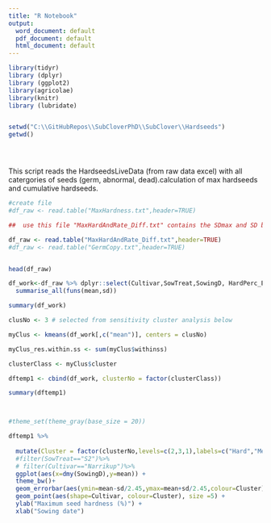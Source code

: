 ```yaml
---
title: "R Notebook"
output: 
  word_document: default
  pdf_document: default
  html_document: default
---
```



```r
library(tidyr)
library (dplyr)
library (ggplot2)
library(agricolae)
library(knitr)
library (lubridate)

```


```r

```

```r

setwd("C:\\GitHubRepos\\SubCloverPhD\\SubClover\\Hardseeds")
getwd()





```





This script reads the HardseedsLiveData (from raw data excel) with all catergories of seeds (germ, abnormal, dead).calculation of max hardseeds and cumulative hardseeds.

```r
#create file
#df_raw <- read.table("MaxHardness.txt",header=TRUE)

##  use this file "MaxHardAndRate_Diff.txt" contains the SDmax and SD break!!

df_raw <- read.table("MaxHardAndRate_Diff.txt",header=TRUE)
#df_raw <- read.table("GermCopy.txt",header=TRUE)


head(df_raw)
```
```r

df_work<-df_raw %>% dplyr::select(Cultivar,SowTreat,SowingD, HardPerc_End98) %>% group_by(Cultivar,SowTreat,SowingD) %>%
  summarise_all(funs(mean,sd))

summary(df_work)
```

```r
clusNo <- 3 # selected from sensitivity cluster analysis below

myClus <- kmeans(df_work[,c("mean")], centers = clusNo)

myClus_res.within.ss <- sum(myClus$withinss)

clusterClass <- myClus$cluster

dftemp1 <- cbind(df_work, clusterNo = factor(clusterClass))

summary(dftemp1)




```

```r


#theme_set(theme_gray(base_size = 20))

dftemp1 %>%
  
  mutate(Cluster = factor(clusterNo,levels=c(2,3,1),labels=c("Hard","Medium", "Soft")))  %>%
  #filter(SowTreat=="S2")%>%
  # filter(Cultivar=="Narrikup")%>%
  ggplot(aes(x=dmy(SowingD),y=mean)) +
  theme_bw()+
  geom_errorbar(aes(ymin=mean-sd/2.45,ymax=mean+sd/2.45,colour=Cluster),alpha=0.8, width=0.5, linetype=2)+
  geom_point(aes(shape=Cultivar, colour=Cluster), size =5) +
  ylab("Maximum seed hardness (%)") +
  xlab("Sowing date")
  
```


